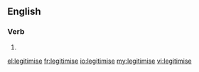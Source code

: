 ==English==

===Verb===
{{en-verb|legitimis}}

# {{standard spelling of|from=non-Oxford British spelling|legitimize|lang=en}}

[[el:legitimise]]
[[fr:legitimise]]
[[io:legitimise]]
[[my:legitimise]]
[[vi:legitimise]]